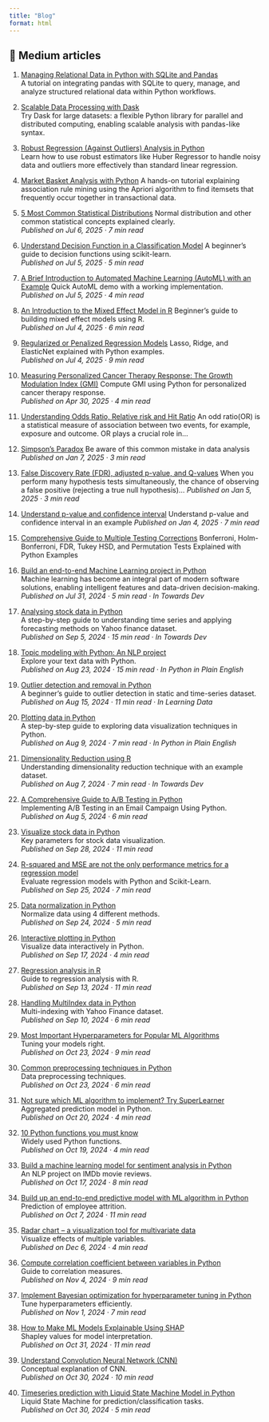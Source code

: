 ```yaml
---
title: "Blog"
format: html
---
```



## 📝 Medium articles



1.  [Managing Relational Data in Python with SQLite and Pandas](https://medium.com/@nivedita.home/managing-relational-data-in-python-with-sqlite-and-pandas-0dd60e5c2fa4?sk=2c995d770184a4a28ab0ab55c00f4dfa)  
  A tutorial on integrating pandas with SQLite to query, manage, and analyze structured relational data within Python workflows.

1.  [Scalable Data Processing with Dask](https://medium.com/@nivedita.home/scalable-data-processing-with-dask-e83916875c9c?sk=274b0a6da309774001739a80e663ee32)  
  Try Dask for large datasets: a flexible Python library for parallel and distributed computing, enabling scalable analysis with pandas-like syntax.

1.  [Robust Regression (Against Outliers) Analysis in Python](https://medium.com/@nivedita.home/robust-regression-against-outliers-analysis-in-python-3b2cc2c76a4a?sk=55bb76d3a7905064d42b8703a3019b0b)  
  Learn how to use robust estimators like Huber Regressor to handle noisy data and outliers more effectively than standard linear regression.



1. [Market Basket Analysis with Python](https://medium.com/python-in-plain-english/market-basket-analysis-with-python-019d99bee436)
  A hands-on tutorial explaining association rule mining using the Apriori algorithm to find itemsets that frequently occur together in transactional data.



1. [5 Most Common Statistical Distributions](https://medium.com/your-url)
Normal distribution and other common statistical concepts explained clearly.  
*Published on Jul 6, 2025 · 7 min read*

1.  [Understand Decision Function in a Classification Model](https://medium.com/your-url)
A beginner’s guide to decision functions using scikit-learn.  
*Published on Jul 5, 2025 · 5 min read*

1.  [A Brief Introduction to Automated Machine Learning (AutoML) with an Example](https://medium.com/@nivedita.home/a-brief-introduction-to-automated-machine-learning-automl-with-an-example-c0010405d20b?sk=4b91706876868edd3ec43da9fae63fec)
Quick AutoML demo with a working implementation.  
*Published on Jul 5, 2025 · 4 min read*

1.  [An Introduction to the Mixed Effect Model in R](https://medium.com/@nivedita.home/an-introduction-to-the-mixed-effect-model-for-longitu-a3e649caee4b?sk=7aab29a7f5d6c35777d0a0fdb0a41ac2)
Beginner's guide to building mixed effect models using R.  
*Published on Jul 4, 2025 · 6 min read*

1.  [Regularized or Penalized Regression Models](https://medium.com/python-in-plain-english/regularized-or-penalized-regression-models-3c42da02106c?sk=b50ca7ec8116d3774b12d68bdc921cc9)
Lasso, Ridge, and ElasticNet explained with Python examples.  
*Published on Jul 4, 2025 · 9 min read*

1.  [Measuring Personalized Cancer Therapy Response: The Growth Modulation Index (GMI)](https://medium.com/@nivedita.home/measuring-personalized-cancer-therapy-response-the-growth-modulation-index-gmi-1b4af3058061?sk=703456a350f79710af34cebe5cfbcd86)
Compute GMI using Python for personalized cancer therapy response.  
*Published on Apr 30, 2025 · 4 min read*

1. [Understanding Odds Ratio, Relative risk and Hit Ratio](https://medium.com/@nivedita.home/understanding-odds-ratio-relative-risk-and-hit-ratio-b5c05c26d7e7)
  An odd ratio(OR) is a statistical measure of association between two events, for example, exposure and outcome. OR plays a crucial role in...
  

1.  [Simpson’s Paradox](https://medium.com/@nivedita.home/simpsons-paradox-52cbeeed2171)
  Be aware of this common mistake in data analysis
  *Published on Jan 7, 2025 · 3 min read*

1.  [False Discovery Rate (FDR), adjusted p-value, and Q-values](https://medium.com/@nivedita.home/false-discovery-rate-fdr-adjusted-p-value-and-q-values-14f75a05ba23)
  When you perform many hypothesis tests simultaneously, the chance of observing a false positive (rejecting a true null hypothesis)...
  *Published on Jan 5, 2025 · 3 min read*

1. [Understand p-value and confidence interval](https://medium.com/@nivedita.home/understand-p-value-and-confidence-interval-279fdb4a2a14)
  Understand p-value and confidence interval in an example
  *Published on Jan 4, 2025 · 7 min read*

1. [Comprehensive Guide to Multiple Testing Corrections](https://medium.com/@nivedita.home/comprehensive-guide-to-multiple-testing-corrections-4961bb3d62a3)
  Bonferroni, Holm-Bonferroni, FDR, Tukey HSD, and Permutation Tests Explained with Python Examples



1.  [Build an end-to-end Machine Learning project in Python](https://medium.com/towardsdev/why-you-should-learn-api-development-and-containerization-alongside-building-machine-learning-24dd22574d16)  
  Machine learning has become an integral part of modern software solutions, enabling intelligent features and data-driven decision-making.  
  *Published on Jul 31, 2024 · 5 min read · In Towards Dev*

1.  [Analysing stock data in Python](https://medium.com/towardsdev/analysing-stock-data-in-python-cf7e7e6028ca?sk=45a363831181866175ca19465f59bb87)  
  A step-by-step guide to understanding time series and applying forecasting methods on Yahoo finance dataset.  
  *Published on Sep 5, 2024 · 15 min read · In Towards Dev*

1.  [Topic modeling with Python: An NLP project](https://medium.com/python-in-plain-english/beginners-nlp-project-on-topic-modeling-in-python-2cd04e0a25a3?sk=09d52c1b8525ca80762c501e42f17a65)  
  Explore your text data with Python.  
  *Published on Aug 23, 2024 · 15 min read · In Python in Plain English*

1.  [Outlier detection and removal in Python](https://medium.com/learning-data/outlier-detection-and-removal-in-python-ad1f63ccb662?sk=76bcf9fb99186e1ee31657a6169823c7)  
  A beginner’s guide to outlier detection in static and time-series dataset.  
  *Published on Aug 15, 2024 · 11 min read · In Learning Data*

1.  [Plotting data in Python](https://medium.com/python-in-plain-english/data-visualization-in-python-unveiling-insights-at-a-glance-0e9784f968a4?sk=571782dec43ab98366a004579b00cff2)  
  A step-by-step guide to exploring data visualization techniques in Python.  
  *Published on Aug 9, 2024 · 7 min read · In Python in Plain English*

1.  [Dimensionality Reduction using R](https://medium.com/towardsdev/dimensionality-reduction-using-r-53159cb61ead?sk=e4035f7d86f12e32edb83d755503f31b)  
  Understanding dimensionality reduction technique with an example dataset.  
  *Published on Aug 7, 2024 · 7 min read · In Towards Dev*

1.  [A Comprehensive Guide to A/B Testing in Python](https://medium.com/@nivedita.home/a-comprehensive-guide-to-a-b-testing-enhancing-your-marketing-strategy-8225d7ac0da5?sk=1e3d337c4092225a705463a6e052fd61)  
  Implementing A/B Testing in an Email Campaign Using Python.  
  *Published on Aug 5, 2024 · 6 min read*

1.  [Visualize stock data in Python](https://medium.com/python-in-plain-english/visualize-stock-data-in-python-a7391172e648?sk=e7f4ce3231e0a3a3cb652d20513ccdf0)  
  Key parameters for stock data visualization.  
  *Published on Sep 28, 2024 · 11 min read*

1.  [R-squared and MSE are not the only performance metrics for a regression model](https://medium.com/python-in-plain-english/r2-square-and-mse-are-not-the-only-performance-metrics-for-a-regression-model-6d4f93f8dc1f?sk=a43cb2419e22e596e14085b033c94d5e)  
  Evaluate regression models with Python and Scikit-Learn.  
  *Published on Sep 25, 2024 · 7 min read*

1.  [Data normalization in Python](https://medium.com/python-in-plain-english/data-normalization-in-python-695253b985c3?sk=d973a26050f9fc2266fa53e97a182246)  
  Normalize data using 4 different methods.  
  *Published on Sep 24, 2024 · 5 min read*

1.  [Interactive plotting in Python](https://medium.com/python-in-plain-english/interactive-plotting-in-python-fd33ed9842e5?sk=bf746fb052015560f6c9409b92de024b)  
  Visualize data interactively in Python.  
  *Published on Sep 17, 2024 · 4 min read*

1.  [Regression analysis in R](https://medium.com/@nivedita.home/regression-analysis-in-r-ef1948e6134f?sk=aa55f96714629908a7491cdc14d1eedd)  
  Guide to regression analysis with R.  
  *Published on Sep 13, 2024 · 11 min read*

1.  [Handling MultiIndex data in Python](https://medium.com/@nivedita.home/handling-multiindex-data-in-python-4300b1a123b4?sk=7d5cd9765b53bbc4d9ae93e552f5617f)  
  Multi-indexing with Yahoo Finance dataset.  
  *Published on Sep 10, 2024 · 6 min read*

1.  [Most Important Hyperparameters for Popular ML Algorithms](https://medium.com/python-in-plain-english/most-important-hyperparameters-for-popular-machine-learning-algorithms-c6f7e2dea1bb?sk=b48893d62699f32ced0ac9dc5b0ca8c2)  
  Tuning your models right.  
  *Published on Oct 23, 2024 · 9 min read*

1.  [Common preprocessing techniques in Python](https://medium.com/python-in-plain-english/popular-preprocessing-techniques-in-python-bd0457c9e33e?sk=18a63854c5104b253042d0655dbda376)  
  Data preprocessing techniques.  
  *Published on Oct 23, 2024 · 6 min read*

1.  [Not sure which ML algorithm to implement? Try SuperLearner](https://medium.com/python-in-plain-english/not-sure-which-ml-algorithm-to-implement-try-superlearner-6ae88273c4f2?sk=417cf110c7f6386d0c83e6c78a2029a9)  
  Aggregated prediction model in Python.  
  *Published on Oct 20, 2024 · 4 min read*

1.  [10 Python functions you must know](https://medium.com/python-in-plain-english/10-python-functions-you-must-know-21e299828025?sk=d76e5c37688b3bfabbc6f24ffb3311ae)  
  Widely used Python functions.  
  *Published on Oct 19, 2024 · 4 min read*

1.  [Build a machine learning model for sentiment analysis in Python](https://medium.com/towardsdev/build-a-machine-learning-model-for-sentiment-analysis-in-python-7201dc87cc8c?sk=ec2f44692215002234a6cb34b1f19d81)  
  An NLP project on IMDb movie reviews.  
  *Published on Oct 17, 2024 · 8 min read*

1.  [Build up an end-to-end predictive model with ML algorithm in Python](https://medium.com/towardsdev/build-a-machine-learning-model-for-sentiment-analysis-in-python-7201dc87cc8c?sk=ec2f44692215002234a6cb34b1f19d81)  
  Prediction of employee attrition.  
  *Published on Oct 7, 2024 · 11 min read*

1.  [Radar chart – a visualization tool for multivariate data](https://medium.com/towardsdev/radar-chart-for-multivariate-data-655037bfe74c?sk=6c2ab539622a331bc65f854f98b20e7b)  
  Visualize effects of multiple variables.  
  *Published on Dec 6, 2024 · 4 min read*

1.  [Compute correlation coefficient between variables in Python](https://medium.com/python-in-plain-english/compute-correlation-coefficient-5be1fa20d7f5?sk=30e068b99b75b1f6e5f826beae3aa6d1)  
  Guide to correlation measures.  
  *Published on Nov 4, 2024 · 9 min read*

1.  [Implement Bayesian optimization for hyperparameter tuning in Python](https://medium.com/learning-data/implement-bayesian-optimization-for-hyperparameter-tuning-in-python-457d6cd0635f?sk=37e6cfc6cb0c1cdc72e4a6765f280a2f)  
  Tune hyperparameters efficiently.  
  *Published on Nov 1, 2024 · 7 min read*

1.  [How to Make ML Models Explainable Using SHAP](https://medium.com/towardsdev/how-to-make-machine-learning-models-explainable-using-shap-f326ff2a1814?sk=fdde828c12465f2e3a12906d46fa98ac)  
  Shapley values for model interpretation.  
  *Published on Oct 31, 2024 · 11 min read*

1.  [Understand Convolution Neural Network (CNN)](https://medium.com/python-in-plain-english/understand-convolution-neural-network-cnn-c84ee68bd760?sk=3085b96285ca76916333d1a92355e6ea)  
  Conceptual explanation of CNN.  
  *Published on Oct 30, 2024 · 10 min read*

1.  [Timeseries prediction with Liquid State Machine Model in Python](https://medium.com/@nivedita.home/time-series-model-prediction-with-a-liquid-state-machine-in-python-3c44334b53b2?sk=7345d24a54a1f586e05d2efa9fa982c5)  
  Liquid State Machine for prediction/classification tasks.  
  *Published on Oct 30, 2024 · 5 min read*


